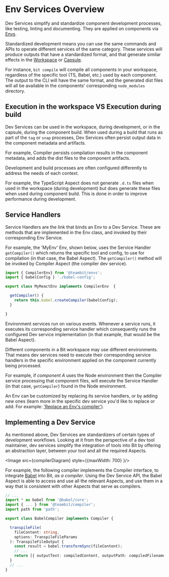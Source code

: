 
# Env Services Overview

Dev Services simplify and standardize component development processes, like testing, linting and documenting. They are applied on components via [Envs](/envs/overview).

Standardized development means you can use the same commands and APIs to operate different services of the same category. These services will produce outputs that have a standardized format, and that generate similar effects in the [Workspace](/workspace/workspace-overview) or [Capsule](/dev-services-overview/builder/capsule).

For instance, `bit compile` will compile all components in your workspace, regardless of the specific tool (TS, Babel, etc.) used by each component.
The output to the CLI will have the same format, and the generated dist files will all be available in the components' corresponding `node_modules` directory.


## Execution in the workspace VS Execution during build

Dev Services can be used in the workspace, during development, or in the capsule, during the component build. When used during a build that runs as part of the `tag` or `snap` processes, Dev Services often persist output data in the component metadata and artifacts.

For example, Compiler persists compilation results in the component metadata, and adds the dist files to the component artifacts.

Development and build processes are often configured differently to address the needs of each context.

For example, the TypeScript Aspect does not generate `.d.ts` files when used in the workspace (during development) but does generate these files when used during component build. This is done in order to improve performance during development.


## Service Handlers

Service Handlers are the link that binds an Env to a Dev Service. These are methods that are implemented in the Env class, and invoked by their corresponding Env Service.

For example, the 'MyEnv' Env, shown below, uses the Service Handler `getCompiler()` which returns the specific tool and config, to use for compilation (in that case, the Babel Aspect).
The `getCompiler()` method will be invoked by Compiler Aspect (the compiler dev service).

```ts 
import { CompilerEnv} from '@teambit/envs';
import { babelConfig } './babel-config';

export class MyReactEnv implements CompilerEnv  {

  getCompiler() {
    return this.babel.createCompiler(babelConfig);
  }

}
```

Environment services run on various events. Whenever a service runs, it executes its corresponding service handler which consequently runs the configured Dev service implementation (in that example, that would be the Babel Aspect).

Different components in a Bit workspace may use different environments. That means dev services need to execute their corresponding service handlers in the specific environment applied on the component currently being processed.

For example, if _component A_ uses the Node environment then the Compiler service processing that component files, will execute the Service Handler (in that case, `getCompiler`) found in the Node environment.

An Env can be customized by replacing its service handlers, or by adding new ones (learn more in the specific dev service you'd like to replace or add. For example: ['Replace an Env's compiler'](/dev-services-overview/compiler/using-a-compiler#replace-an-env's-compiler-using-an-env-extension)).

## Implementing a Dev Service

As mentioned above, Dev Services are standardizers of certain types of development workflows. Looking at it from the perspective of a dev tool maintainer, dev services simplify the integration of tools into Bit by offering an abstraction layer, between your tool and all the required Aspects.

<Image src={compilerDiagram} style={{maxWidth: 700} }/>

For example, the following compiler implements the Compiler interface, to integrate [Babel](https://jestjs.io/) into Bit, _as a compiler_.
Using the Dev Service API, the Babel Aspect is able to access and use all the relevant Aspects, and use them in a way that is consistent with other Aspects that serve as compilers.

```ts
// ...
import * as babel from '@babel/core';
import { ... } from '@teambit/compiler';
import path from 'path';

export class BabelCompiler implements Compiler {

  transpileFile(
    fileContent: string,
    options: TranspileFileParams
  ): TranspileFileOutput {
    const result = babel.transformSync(fileContent);
    // ...
    return [{ outputText: compiledContent, outputPath: compiledFilename }];
  }
  // ...
}
```